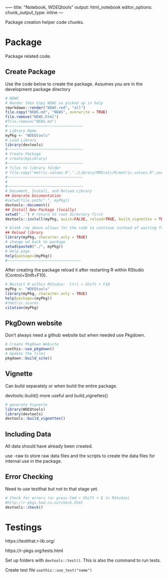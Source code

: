 ~---
title: "Notebook, WDEQtools"
output: html_notebook
editor_options: 
  chunk_output_type: inline
---

Package creation helper code chunks.

# Package

Package related code.

## Create Package
Use the code below to create the package.  Assumes you are in the development package directory

```r
# NEWS
# Render then Copy NEWS so picked up in help
rmarkdown::render("NEWS.rmd", "all")
file.copy("NEWS.md", "NEWS", overwrite = TRUE)
file.remove("NEWS.html")
#file.remove("NEWS.md")
#~~~~~~~~~~~~~~~~~~~~~~~~~~~~~~~~~~
# Library Name
myPkg <- "WDEQtools"
# Load Library
library(devtools)
#~~~~~~~~~~~~~~~~~~~~~~~~~~~~~~~~~~
# Create Package
# create(myLibrary)
#~~~~~~~~~~~~~~~~~~~~~~~~~~~~~~~~~~
# files to library folder
# file.copy("metric.values.R","./Library/MMIcalc/R/metric.values.R",overwrite=TRUE)
#~~~~~~~~~~~~~~~~~~~~~~~~~~~~~~~~~~
#
#~~~~~~~~~~~~~~~~~~~~~~~~~~~~~~~~~~
# Document, Install, and Reload Library
## Generate Documentation
#setwd(file.path(".", myPkg))
devtools::document()
## Install New Package (locally)
setwd("..") # return to root directory first
devtools::install(myPkg, quick=FALSE, reload=TRUE, build_vignettes = TRUE)

# blank row above allows for the code to continue instead of waiting for user response to pkg updates.
## Reload library
library(myPkg, character.only = TRUE)
# change wd back to package
setwd(paste0("./", myPkg))
# Help page
help(package=(myPkg))
#~~~~~~~~~~~~~~~~~~~~~~~~~~~~~~~~~
```

After creating the package reload it after restarting R within RStudio (Control+Shift+F10).

```r
# Restart R within RStudio:  Ctrl + Shift + F10
myPkg <- "WDEQtools"
library(myPkg, character.only = TRUE)
help(package=(myPkg))
#?metric.scores 
citation(myPkg)
```

## PkgDown website
Don't always need a github website but when needed use Pkgdown.
```r
# Create PkgDown Website
usethis::use_pkgdown()
# Update the files
pkgdown::build_site()
```


## Vignette
Can build separately or when build the entire package.

devtools::build() more useful and build_vignettes()

```r
# generate Vignette
library(WDEQtools)
library(devtools)
devtools::build_vignettes()
```

## Including Data
All data should have already been created.

use \data-raw\ to store raw data files and the scripts to create the data files 
for internal use in the package.

## Error Checking
Need to use testthat but not to that stage yet.
```r
# Check for errors (or press Cmd + Shift + E in RStudio)
#http://r-pkgs.had.co.nz/check.html
devtools::check()
```

# Testings

https://testthat.r-lib.org/

https://r-pkgs.org/tests.html

Set up folders with `devtools::test()`.  This is also the command to run tests.

Create test file `usethis::use_test("name")`
